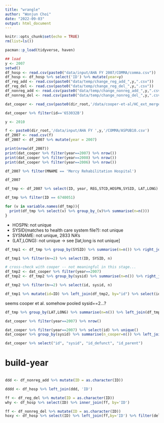 ```yaml
---
title: "wrangle"
author: "Wonjun Choi"
date: "2022-09-03"
output: html_document
---
```


```r
knitr::opts_chunk$set(echo = TRUE)
rm(list=ls())
```

```r
pacman::p_load(tidyverse, haven)
```

```r
## load
y <- 2007
setwd()
df_hosp <- read.csv(paste0("data/input/AHA FY 2007/COMMA/comma.csv"))
df_hosp <- df_hosp %>% select('ID') %>% mutate(year=y)
df_reg_add <- read.csv(paste0("data/temp/change_reg_add_",y,".csv"))
df_reg_del <- read.csv(paste0("data/temp/change_reg_del_",y,".csv"))
df_nonreg_add <- read.csv(paste0("data/temp/change_nonreg_add_",y,".csv"))
df_nonreg_del <- read.csv(paste0("data/temp/change_nonreg_del_",y,".csv"))
```


```r
dat_cooper <- read_csv(paste0(dir_root,'/data/cooper-et-al/HC_ext_mergerdata_public.csv'))
```
```r
dat_cooper %>% filter(id=='653032B')
```


```r
y <- 2010

f <- paste0(dir_root,'/data/input/AHA FY ',y,'/COMMA/ASPUB10.csv')
df_2007 <- read.csv(f)
df_2007 <- df_2007 %>% mutate(year = 2007)

print(nrow(df_2007))
print(dat_cooper %>% filter(year==2007) %>% nrow())
print(dat_cooper %>% filter(year==2008) %>% nrow())
print(dat_cooper %>% filter(year==2006) %>% nrow())
```
```r
df_2007 %>% filter(MNAME == 'Mercy Rehabilitation Hospital')
```
```r
df_2007
```


```r
df_tmp <- df_2007 %>% select(ID, year, REG,STCD,HOSPN,SYSID, LAT,LONG)
```

```r
df_tmp %>% filter(ID == 6740051)
```


```r
for (v in variable.names(df_tmp)){
  print(df_tmp %>% select(v) %>% group_by_(v)%>% summarise(n=n()))
}
```
- HOSPN: not unique
- SYSID(matches to health care system file?): not unique
- SYSNAME: not unique, 2833 NA's
- (LAT,LONG): not unique -> see [lat,long is not unique]

```r
df_tmp1 <- df_tmp %>% group_by(SYSID) %>% summarise(n=n()) %>% right_join(df_tmp, by="SYSID")

df_tmp1 %>% filter(n>=2) %>% select(ID, SYSID, n)

# cross-check with cooper -- not meaningful in this stage...
df_tmp2 <- dat_cooper %>% filter(year==2007)
df_tmp2 <- df_tmp2 %>% group_by(sysid) %>% summarise(n=n()) %>% right_join(df_tmp2, by='sysid')

df_tmp2 %>% filter(n>=2) %>% select(id, sysid, n)

df_tmp1 %>% mutate(id=ID) %>% left_join(df_tmp2, by="id") %>% select(id, SYSID, n.x, n.y)
```
seems cooper et al. somehow pooled sysid==2...?

```r
df_tmp %>% group_by(LAT,LONG) %>% summarise(n=n()) %>% left_join(df_tmp, by=c("LAT","LONG")) %>% filter(n >=2) %>% select(ID, n, LAT, LONG)
```

```r
dat_cooper %>% filter(year==2007) %>% nrow()
```


```r
dat_cooper %>% filter(year==2007) %>% select(id) %>% unique()
dat_cooper %>% group_by(sysid) %>% summarise(n_cooper=n()) %>% left_join(dat_cooper, by="sysid") %>% select(id, sysid, n_cooper) %>% mutate(ID = id) %>% left_join(df_tmp, by="ID") %>% select(ID, sysid, n_cooper)
```

```r
dat_cooper %>% select("id", "sysid", "id_defunct", "id_parent")
```

# build-year
```r
```
```r
ddd <- df_nonreg_add %>% mutate(ID = as.character(ID))

dddd <- df_hosp %>% left_join(ddd, 'ID')
```

```r
ff <- df_reg_del %>% mutate(ID = as.character(ID))
why <- df_hosp %>% select(ID) %>% inner_join(ff, by='ID')
```

```r
ff <- df_nonreg_del %>% mutate(ID = as.character(ID))
hoxy <- df_hosp %>% select(ID) %>% left_join(ff,by='ID') %>% filter(del==1)
```

